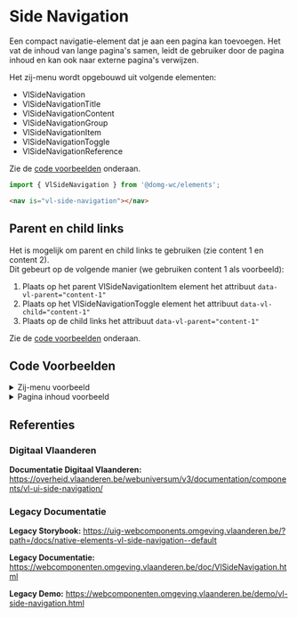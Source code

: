 
# Side Navigation

Een compact navigatie-element dat je aan een pagina kan toevoegen. Het vat de inhoud van lange pagina's samen, leidt de gebruiker door de pagina inhoud en kan ook naar externe pagina's verwijzen.

Het zij-menu wordt opgebouwd uit volgende elementen:

-   VlSideNavigation
-   VlSideNavigationTitle
-   VlSideNavigationContent
-   VlSideNavigationGroup
-   VlSideNavigationItem
-   VlSideNavigationToggle
-   VlSideNavigationReference

Zie de [code voorbeelden](#code-voorbeelden) onderaan.

```js
import { VlSideNavigation } from '@domg-wc/elements';
```

```html
<nav is="vl-side-navigation"></nav>
```

<Canvas withSource="none">
    <Story id="elements-side-navigation--side-navigation-default" />
</Canvas>

## Parent en child links

Het is mogelijk om parent en child links te gebruiken (zie content 1 en content 2).  
Dit gebeurt op de volgende manier (we gebruiken content 1 als voorbeeld):

1. Plaats op het parent VlSideNavigationItem element het attribuut `data-vl-parent="content-1"`
1. Plaats op het VlSideNavigationToggle element het attribuut `data-vl-child="content-1"`
1. Plaats op de child links het attribuut `data-vl-parent="content-1"`

Zie de [code voorbeelden](#code-voorbeelden) onderaan.

## Code Voorbeelden

<details>
    <summary>Zij-menu voorbeeld</summary>
    <Source code={navigationHTML} language="html" dark={true} />
</details>

<details>
    <summary>Pagina inhoud voorbeeld</summary>
    <Source code={contentHTML} language="html" dark={true} />
</details>

## Referenties

### Digitaal Vlaanderen

**Documentatie Digitaal Vlaanderen:** https://overheid.vlaanderen.be/webuniversum/v3/documentation/components/vl-ui-side-navigation/

### Legacy Documentatie

**Legacy Storybook:** https://uig-webcomponents.omgeving.vlaanderen.be/?path=/docs/native-elements-vl-side-navigation--default

**Legacy Documentatie:** https://webcomponenten.omgeving.vlaanderen.be/doc/VlSideNavigation.html

**Legacy Demo:** https://webcomponenten.omgeving.vlaanderen.be/demo/vl-side-navigation.html
